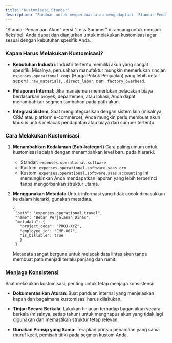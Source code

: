 ```yaml
---
title: "Kustomisasi Standar" 
description: "Panduan untuk memperluas atau mengadaptasi 'Standar Penamaan Akun' agar sesuai dengan kebutuhan unik industri atau organisasi Anda."
---
```


"Standar Penamaan Akun" versi "Less Summer" dirancang untuk menjadi fleksibel. Anda dapat dan dianjurkan untuk melakukan kustomisasi agar sesuai dengan kebutuhan spesifik Anda.

### Kapan Harus Melakukan Kustomisasi?
- **Kebutuhan Industri**: Industri tertentu memiliki akun yang sangat spesifik. Misalnya, perusahaan manufaktur mungkin memerlukan rincian `expenses.operational.cogs` (Harga Pokok Penjualan) yang lebih detail seperti `.raw_materials`, `.direct_labor`, dan `.factory_overhead`.

- **Pelaporan Internal**: Jika manajemen memerlukan pelacakan biaya berdasarkan proyek, departemen, atau lokasi, Anda dapat menambahkan segmen tambahan pada path akun.

- **Integrasi Sistem**: Saat mengintegrasikan dengan sistem lain (misalnya, CRM atau platform e-commerce), Anda mungkin perlu membuat akun khusus untuk melacak pendapatan atau biaya dari sumber tertentu.

### Cara Melakukan Kustomisasi
1. **Menambahkan Kedalaman (Sub-kategori)**
   Cara paling umum untuk kustomisasi adalah dengan menambahkan level baru pada hierarki.
   - Standar: `expenses.operational.software`
   - Kustom: `expenses.operational.software.saas.crm`
   - Kustom: `expenses.operational.software.saas.accounting`
   Ini memungkinkan Anda mendapatkan laporan yang lebih terperinci tanpa mengorbankan struktur utama.

2. **Menggunakan Metadata**
   Untuk informasi yang tidak cocok dimasukkan ke dalam hierarki, gunakan metadata.
   ```
   {
    "path": "expenses.operational.travel",
    "name": "Beban Perjalanan Dinas",
    "metadata": {
      "project_code": "PROJ-XYZ",
      "employee_id": "EMP-007",
      "is_billable": true
      }
    }
    ```

   Metadata sangat berguna untuk melacak data lintas akun tanpa membuat path menjadi terlalu panjang dan rumit.

### Menjaga Konsistensi
Saat melakukan kustomisasi, penting untuk tetap menjaga konsistensi:

- **Dokumentasikan Aturan**: Buat panduan internal yang menjelaskan kapan dan bagaimana kustomisasi harus dilakukan.

- **Tinjau Secara Berkala**: Lakukan tinjauan terhadap bagan akun secara berkala (misalnya, setiap tahun) untuk menghapus akun yang tidak lagi digunakan dan memastikan struktur tetap relevan.

- **Gunakan Prinsip yang Sama**: Terapkan prinsip penamaan yang sama (huruf kecil, pemisah titik) pada segmen kustom Anda.